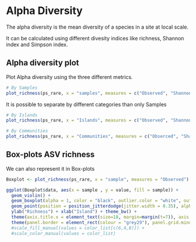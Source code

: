 # Alpha Diversity

The alpha diversity is the mean diversity of a species in a site at local scale.

It can be calculated using different divesity indices like richness, Shannon index and Simpson index.

## Alpha diversity plot

Plot Alpha diversity using the three different metrics.

```r
# By Samples
plot_richness(ps_rare, x = "samples", measures = c("Observed", "Shannon", "Simpson"))
```

It is possible to separate by different categories than only Samples

```r
# By Islands
plot_richness(ps_rare, x = "Islands", measures = c("Observed", "Shannon", "Simpson", color = "Island"))
```

```r
# By Communities
plot_richness(ps_rare, x = "Communities", measures = c("Obserced", "Shannon", "Simpson"), color = "Communities")
```


## Box-plots ASV richness

We can also represent it in Box-plots

```r
Boxplot <- plot_richness(ps_rare, x = "sample", measures = "Observed")

ggplot(Boxplot$data, aes(x = sample , y = value, fill = sample)) + 
  geom_violin() +
  geom_boxplot(alpha = 1, color = "black", outlier.color = "white", outlier.size = 0, lwd= 0.36, width = 0.7) + 
  geom_point(position = position_jitterdodge(jitter.width = 0.35), alpha = 1, size = 1.25, color = "black", pch = 21) +
  ylab("Richness") + xlab("Island") + theme_bw() + 
  theme(axis.title.x = element_text(size=18, margin=margin(t=7)), axis.title.y = element_text(size=18, margin=margin(r=8)), axis.text.y = element_text(size=18, color = "black"), axis.text.x = element_text(size=18, color="black"), strip.text.x = element_blank()) + 
  theme(panel.border = element_rect(colour = "grey29"), panel.grid.minor = element_blank(), panel.grid.major = element_blank()) +
  #scale_fill_manual(values = color_list[c(6,4,8)]) + 
  #scale_color_manual(values = color_list)
```


